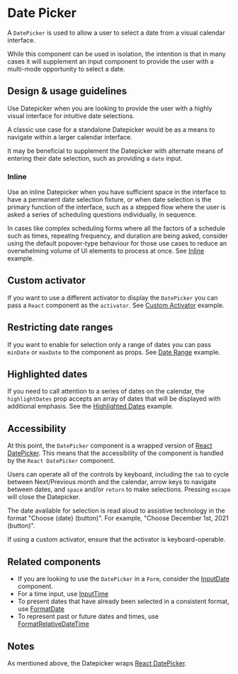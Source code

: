 
<Meta title="Components/Selections/DatePicker" />

# Date Picker

A `DatePicker` is used to allow a user to select a date from a visual calendar
interface.

While this component can be used in isolation, the intention is that in many
cases it will supplement an input component to provide the user with a
multi-mode opportunity to select a date.

## Design & usage guidelines

Use Datepicker when you are looking to provide the user with a highly visual
interface for intuitive date selections.

A classic use case for a standalone Datepicker would be as a means to navigate
within a larger calendar interface.

It may be beneficial to supplement the Datepicker with alternate means of
entering their date selection, such as providing a `date` input.

### Inline

Use an inline Datepicker when you have sufficient space in the interface to have
a permanent date selection fixture, or when date selection is the primary
function of the interface, such as a stepped flow where the user is asked a
series of scheduling questions individually, in sequence.

In cases like complex scheduling forms where all the factors of a schedule such
as times, repeating frequency, and duration are being asked, consider using the
default popover-type behaviour for those use cases to reduce an overwhelming
volume of UI elements to process at once. See
[Inline](../?path=/story/components-selections-datepicker-web--inline) example.

## Custom activator

If you want to use a different activator to display the `DatePicker` you can
pass a `React` component as the `activator`. See
[Custom Activator](../?path=/story/components-selections-datepicker-web--custom-activator)
example.

## Restricting date ranges

If you want to enable for selection only a range of dates you can pass `minDate`
or `maxDate` to the component as props. See
[Date Range](../?path=/story/components-selections-datepicker-web--min-date-max-date)
example.

## Highlighted dates

If you need to call attention to a series of dates on the calendar, the
`highlightDates` prop accepts an array of dates that will be displayed with
additional emphasis. See the
[Highlighted Dates](?path=/story/components-selections-datepicker-web--restricted-date-range)
example.

## Accessibility

At this point, the `DatePicker` component is a wrapped version of
[React DatePicker](https://reactdatepicker.com/). This means that the
accessibility of the component is handled by the `React DatePicker` component.

Users can operate all of the controls by keyboard, including the `tab` to cycle
between Next/Previous month and the calendar, arrow keys to navigate between
dates, and `space` and/or `return` to make selections. Pressing `escape` will
close the Datepicker.

The date available for selection is read aloud to assistive technology in the
format "Choose \{date\} (button)". For example, "Choose December 1st, 2021
(button)".

If using a custom activator, ensure that the activator is keyboard-operable.

## Related components

- If you are looking to use the `DatePicker` in a `Form`, consider the
  [InputDate](../?path=/docs/components-forms-and-inputs-inputdate-docs--page)
  component.
- For a time input, use
  [InputTime](../?path=/docs/components-forms-and-inputs-inputtime-docs--page)
- To present dates that have already been selected in a consistent format, use
  [FormatDate](../?path=/docs/components-utilities-formatdate-docs--page)
- To represent past or future dates and times, use
  [FormatRelativeDateTime](../?path=/docs/components-utilities-formatrelativedatetime-docs--page)

## Notes

As mentioned above, the Datepicker wraps
[React DatePicker](https://reactdatepicker.com/).
